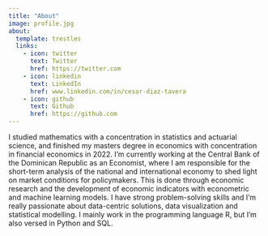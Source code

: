 ```yaml
---
title: "About"
image: profile.jpg
about:
  template: trestles
  links:
    - icon: twitter
      text: Twitter
      href: https://twitter.com
    - icon: linkedin
      text: LinkedIn
      href: www.linkedin.com/in/cesar-diaz-tavera
    - icon: github
      text: Github
      href: https://github.com
---
```


I studied mathematics with a concentration in statistics and actuarial science, and finished my masters degree in economics with concentration in financial economics in 2022. I'm currently working at the Central Bank of the Dominican Republic as an Economist, where I am responsible for the short-term analysis of the national and international economy to shed light on market conditions for policymakers. This is done through economic research and the development of economic indicators with econometric and machine learning models. I have strong problem-solving skills and I'm really passionate about data-centric solutions, data visualization and statistical modelling. I mainly work in the programming language R, but I'm also versed in Python and SQL.


